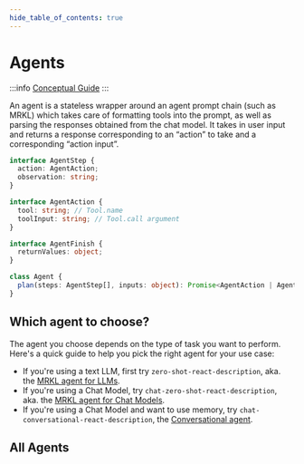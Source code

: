 ```yaml
---
hide_table_of_contents: true
---
```



# Agents

:::info
[Conceptual Guide](https://docs.langchain-gpt4all.com/docs/components/agents/agent)
:::

An agent is a stateless wrapper around an agent prompt chain (such as MRKL) which takes care of formatting tools into the prompt, as well as parsing the responses obtained from the chat model. It takes in user input and returns a response corresponding to an “action” to take and a corresponding “action input”.

```typescript
interface AgentStep {
  action: AgentAction;
  observation: string;
}

interface AgentAction {
  tool: string; // Tool.name
  toolInput: string; // Tool.call argument
}

interface AgentFinish {
  returnValues: object;
}

class Agent {
  plan(steps: AgentStep[], inputs: object): Promise<AgentAction | AgentFinish>;
}
```

## Which agent to choose?

The agent you choose depends on the type of task you want to perform. Here's a quick guide to help you pick the right agent for your use case:

- If you're using a text LLM, first try `zero-shot-react-description`, aka. the [MRKL agent for LLMs](./examples/llm_mrkl).
- If you're using a Chat Model, try `chat-zero-shot-react-description`, aka. the [MRKL agent for Chat Models](./examples/chat_mrkl).
- If you're using a Chat Model and want to use memory, try `chat-conversational-react-description`, the [Conversational agent](./examples/conversational_agent).

## All Agents

<DocCardList />
